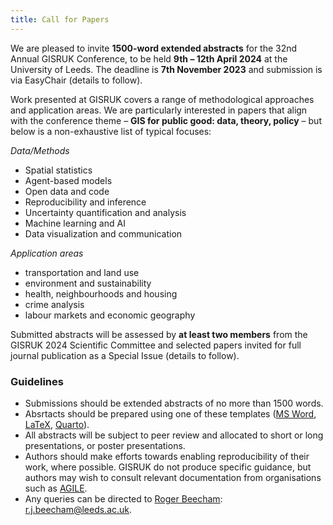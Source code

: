 ```yaml
---
title: Call for Papers
---
```

We are pleased to invite **1500-word extended abstracts** for the 32nd Annual GISRUK Conference, to be held **9th -- 12th April 2024** at the University of Leeds. The deadline is **7th November 2023** and submission is via EasyChair (details to follow).

Work presented at GISRUK covers a range of methodological approaches and application areas. We are particularly interested in papers that align with the conference theme --  **GIS for public good: data, theory, policy** -- but  below is a non-exhaustive list of typical focuses:

*Data/Methods*

* Spatial statistics
* Agent-based models
* Open data and code 
* Reproducibility and inference 
* Uncertainty quantification and analysis
* Machine learning and AI 
* Data visualization and communication


*Application areas* 

* transportation and land use
* environment and sustainability
* health, neighbourhoods and housing
* crime analysis
* labour markets and economic geography

Submitted abstracts will be assessed by **at least two members** from the GISRUK 2024 Scientific Committee and selected papers invited for full journal publication as a Special Issue (details to follow).

### Guidelines 

* Submissions should be extended abstracts of no more than 1500 words. 
* Absrtacts should be prepared using one of these templates ([MS Word](GISRUK2023_PaperTemplateSubmission.docx), [LaTeX](GISRUK2023-LaTeX_template.zip), [Quarto](https://github.com/sdesabbata/quarto-gisruk)).  
* All abstracts will be subject to peer review and allocated to short or long presentations, or poster presentations. 
* Authors should make efforts towards enabling reproducibility of their work, where possible. GISRUK do not produce specific guidance, but authors may wish to consult relevant documentation from organisations such as [AGILE](https://osf.io/numa5).
* Any queries can be directed to [Roger Beecham](https://www.roger-beecham.com/): [r.j.beecham@leeds.ac.uk](mailto:r.j.beecham@leeds.ac.uk).

